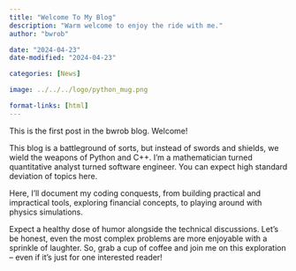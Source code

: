 ```yaml
---
title: "Welcome To My Blog"
description: "Warm welcome to enjoy the ride with me."
author: "bwrob"

date: "2024-04-23"
date-modified: "2024-04-23"

categories: [News]

image: ../../../logo/python_mug.png

format-links: [html]
---
```


This is the first post in the bwrob blog. Welcome!

This blog is a battleground of sorts, but instead of swords and shields, we wield the weapons of Python and C++. I'm a mathematician turned quantitative analyst turned software engineer. You can expect high standard deviation of topics here.

Here, I'll document my coding conquests, from building practical and impractical tools, exploring financial concepts, to playing around with physics simulations.  

Expect a healthy dose of humor alongside the technical discussions. Let's be honest, even the most complex problems are more enjoyable with a sprinkle of laughter. So, grab a cup of coffee and join me on this exploration – even if it's just for one interested reader!
